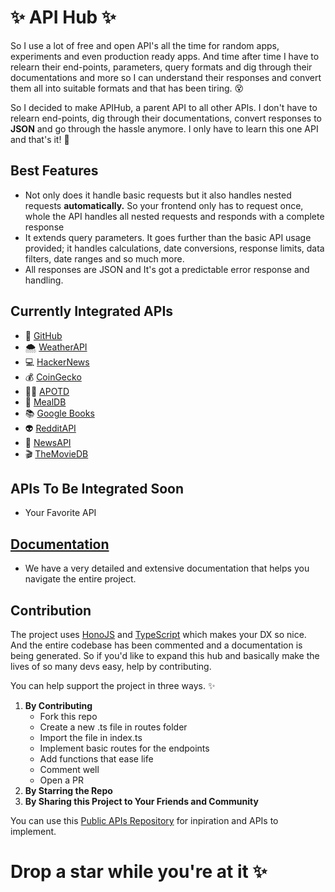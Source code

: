 
# ✨ API Hub ✨

So I use a lot of free and open API's all the time for random apps, experiments and even production ready apps. And time after time I have to relearn their end-points, parameters, query formats and dig through their documentations and more so I can understand their responses and convert them all into suitable formats and that has been tiring. 😵

So I decided to make APIHub, a parent API to all other APIs. I don't have to relearn end-points, dig through their documentations, convert responses to **JSON** and go through the hassle anymore. I only have to learn this one API and that's it! 🥳

## Best Features
* Not only does it handle basic requests but it also handles nested requests **automatically.** So your frontend only has to request once, whole the API handles all nested requests and responds with a complete response 
* It extends query parameters. It goes further than the basic API usage provided; it handles calculations, date conversions, response limits, data filters, date ranges and so much more. 
* All responses are JSON and It's got a predictable error response and handling.

## Currently Integrated APIs

* 🐙 [GitHub](https://api.github.com/) 
* 🌨  [WeatherAPI](https://api.weatherapi.com/)
* 💻  [HackerNews](https://hacker-news.firebaseio.com/) 
* 💰 [CoinGecko](https://api.coingecko.com/)
* 👩‍🚀 [APOTD](https://api.nasa.gov/) 
* 🥙 [MealDB](https://themealdb.com)
* 📚 [Google Books](https://www.googleapis.com)
* 👽 [RedditAPI](https://www.reddit.com)
* 📰 [NewsAPI](https://newsapi.org)
* 🎬 [TheMovieDB](https://api.themoviedb.org)

## APIs To Be Integrated Soon 
* Your Favorite API

## [Documentation](https://apihub-seven.vercel.app/)
* We have a very detailed and extensive documentation that helps you navigate the entire project.

## Contribution 
The project uses [HonoJS](https://hono.dev/) and [TypeScript](https://www.typescriptlang.org/) which makes your DX so nice. And the entire codebase has been commented and a documentation is being generated. So if you'd like to expand this hub and basically make the lives of so many devs easy, help by contributing. 

You can help support the project in three ways. ✨
1. **By Contributing** 
    * Fork this repo
    * Create a new .ts file in routes folder
    * Import the file in index.ts 
    * Implement basic routes for the endpoints 
    * Add functions that ease life
    * Comment well
    * Open a PR
1. **By Starring the Repo** 
1. **By Sharing this Project to Your Friends and Community**

You can use this [Public APIs Repository](https://github.com/public-apis/public-apis) for inpiration and APIs to implement.

# Drop a star while you're at it ✨